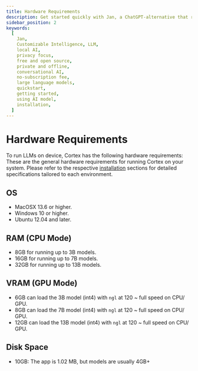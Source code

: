 ```yaml
---
title: Hardware Requirements
description: Get started quickly with Jan, a ChatGPT-alternative that runs on your own computer, with a local API server. Learn how to install Jan and select an AI model to start chatting.
sidebar_position: 2
keywords:
  [
    Jan,
    Customizable Intelligence, LLM,
    local AI,
    privacy focus,
    free and open source,
    private and offline,
    conversational AI,
    no-subscription fee,
    large language models,
    quickstart,
    getting started,
    using AI model,
    installation,
  ]
---
```



# Hardware Requirements

To run LLMs on device, Cortex has the following hardware requirements:
<Callout type="info">
These are the general hardware requirements for running Cortex on your system. Please refer to the respective [installation](/cortex/installation) sections for detailed specifications tailored to each environment.

</Callout>

## OS
- MacOSX 13.6 or higher.
- Windows 10 or higher.
- Ubuntu 12.04 and later.

## RAM (CPU Mode)
- 8GB for running up to 3B models.
- 16GB for running up to 7B models.
- 32GB for running up to 13B models.

## VRAM (GPU Mode)
- 6GB can load the 3B model (int4) with `ngl` at 120 ~ full speed on CPU/ GPU.
- 8GB can load the 7B model (int4) with `ngl` at 120 ~ full speed on CPU/ GPU.
- 12GB can load the 13B model (int4) with `ngl` at 120 ~ full speed on CPU/ GPU.

## Disk Space
- 10GB: The app is 1.02 MB, but models are usually 4GB+